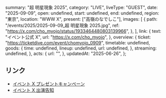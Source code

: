   summary: "超 明星現象 2025",
  category: "LIVE",
  liveType: "GUEST",
  date: "2025-09-09",
  open: undefined,
  start: undefined,
  end: undefined,
  region: "東京",
  location: "WWW X",
  present: ["高嶺のなでしこ"],
  images: [
    {
      path: "/events/2025/2025-09-09_超 明星現象 2025.jpg",
      ref: "https://x.com/cho_myojo/status/1933464480803139966",
    },
  ],
  link: {
    text: "イベント公式 X",
    url: "https://x.com/cho_myojo",
  },
  overview: {
    ticket: "https://ticketdive.com/event/chomyojo_0909",
    timetable: undefined,
    goods: {
      time: undefined,
      lineup: undefined,
      url: undefined,
    },
    streaming: undefined,
  },
  acts: {
    url: "",
  },
  updatedAt: "2025-06-26",
};

## リンク

- [イベント X プレゼントキャンペーン](https://x.com/cho_myojo/status/1860980424803254531)
- [イベント X 出演告知](https://x.com/cho_myojo/status/1937707390146884036)
